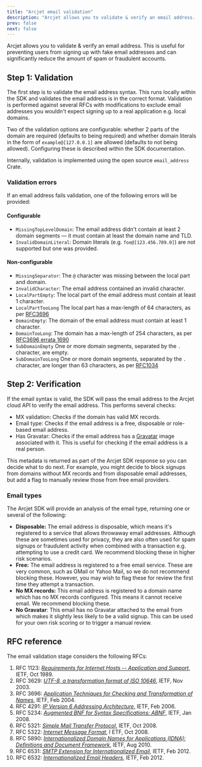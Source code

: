 ```yaml
---
title: "Arcjet email validation"
description: "Arcjet allows you to validate & verify an email address. This is useful for preventing users from signing up with fake email addresses and can significantly reduce the amount of spam or fraudulent accounts."
prev: false
next: false
---
```



Arcjet allows you to validate & verify an email address. This is useful for
preventing users from signing up with fake email addresses and can significantly
reduce the amount of spam or fraudulent accounts.

<WhatIsArcjet />

## Step 1: Validation

The first step is to validate the email address syntax. This runs locally
within the SDK and validates the email address is in the correct format.
Validation is performed against several RFCs with modifications to exclude email
addresses you wouldn't expect signing up to a real application e.g. local
domains.

Two of the validation options are configurable: whether 2 parts of the domain
are required (defaults to being required) and whether domain literals in the
form of `example@[127.0.0.1]` are allowed (defaults to not being allowed).
Configuring these is described within the SDK documentation.

Internally, validation is implemented using the open source `email_address`
Crate.

### Validation errors

If an email address fails validation, one of the following errors will be
provided:

#### Configurable

- `MissingTopLevelDomain`: The email address didn't contain at least 2 domain
  segments — it must contain at least the domain name and TLD.
- `InvalidDomainLiteral`: Domain literals (e.g. `foo@[123.456.789.0]`) are not
  supported but one was provided.

#### Non-configurable

- `MissingSeparator`: The `@` character was missing between the local part and
  domain.
- `InvalidCharacter`: The email address contained an invalid character.
- `LocalPartEmpty`: The local part of the email address must contain at least 1
  character.
- `LocalPartTooLong` The local part has a max-length of 64 characters, as per
  [RFC3696](https://www.rfc-editor.org/rfc/rfc3696#section-3)
- `DomainEmpty`: The domain of the email address must contain at least 1
  character.
- `DomainTooLong`: The domain has a max-length of 254 characters, as per
  [RFC3696 errata
  1690](https://www.rfc-editor.org/errata_search.php?rfc=3696&eid=1690)
- `SubDomainEmpty` One or more domain segments, separated by the `.` character,
  are empty.
- `SubDomainTooLong` One or more domain segments, separated by the `.`
  character, are longer than 63 characters, as per
  [RFC1034](https://www.rfc-editor.org/rfc/rfc1034#section-3.5)

## Step 2: Verification

If the email syntax is valid, the SDK will pass the email address to the Arcjet
cloud API to verify the email address. This performs several checks:

- MX validation: Checks if the domain has valid MX records.
- Email type: Checks if the email address is a free, disposable or role-based
  email address.
- Has Gravatar: Checks if the email address has a
  [Gravatar](https://gravatar.com) image associated with it. This is useful for
  checking if the email address is a real person.

This metadata is returned as part of the Arcjet SDK response so you can decide
what to do next. For example, you might decide to block signups from domains
without MX records and from disposable email addresses, but add a flag to
manually review those from free email providers.

### Email types

The Arcjet SDK will provide an analysis of the email type, returning one or
several of the following:

- **Disposable:** The email address is disposable, which means it's registered to a
  service that allows throwaway email addresses. Although these are sometimes
  used for privacy, they are also often used for spam signups or fraudulent
  activity when combined with a transaction e.g. attempting to use a credit
  card. We recommend blocking these in higher risk scenarios.
- **Free:** The email address is registered to a free email service. These are very
  common, such as GMail or Yahoo Mail, so we do not recommend blocking these.
  However, you may wish to flag these for review the first time they attempt a
  transaction.
- **No MX records:** This email address is registered to a domain name which has
  no MX records configured. This means it cannot receive email. We recommend
  blocking these.
- **No Gravatar**: This email has no Gravatar attached to the email from which
  makes it slightly less likely to be a valid signup. This can be used for your
  own risk scoring or to trigger a manual review.

## RFC reference

The email validation stage considers the following RFCs:

1. RFC 1123: [_Requirements for Internet Hosts -- Application and
   Support_](https://tools.ietf.org/html/rfc1123), IETF, Oct 1989.
2. RFC 3629: [_UTF-8, a transformation format of ISO
   10646_](https://tools.ietf.org/html/rfc3629), IETF, Nov 2003.
3. RFC 3696: [_Application Techniques for Checking and Transformation of
   Names_](https://tools.ietf.org/html/rfc3696), IETF, Feb 2004.
4. RFC 4291: [_IP Version 6 Addressing
   Architecture_](https://tools.ietf.org/html/rfc4291), IETF, Feb 2006.
5. RFC 5234: [_Augmented BNF for Syntax Specifications:
   ABNF_](https://tools.ietf.org/html/rfc5234), IETF, Jan 2008.
6. RFC 5321: [_Simple Mail Transfer
   Protocol_](https://tools.ietf.org/html/rfc5321), IETF, Oct 2008.
7. RFC 5322: [_Internet Message Format_](https://tools.ietf.org/html/rfc5322), I
   ETF, Oct 2008.
8. RFC 5890: [_Internationalized Domain Names for Applications (IDNA):
   Definitions and Document Framework_](https://tools.ietf.org/html/rfc5890),
   IETF, Aug 2010.
9. RFC 6531: [_SMTP Extension for Internationalized
   Email_](https://tools.ietf.org/html/rfc6531), IETF, Feb 2012.
10. RFC 6532: [_Internationalized Email
    Headers_](https://tools.ietf.org/html/rfc6532), IETF, Feb 2012.

<Comments />
